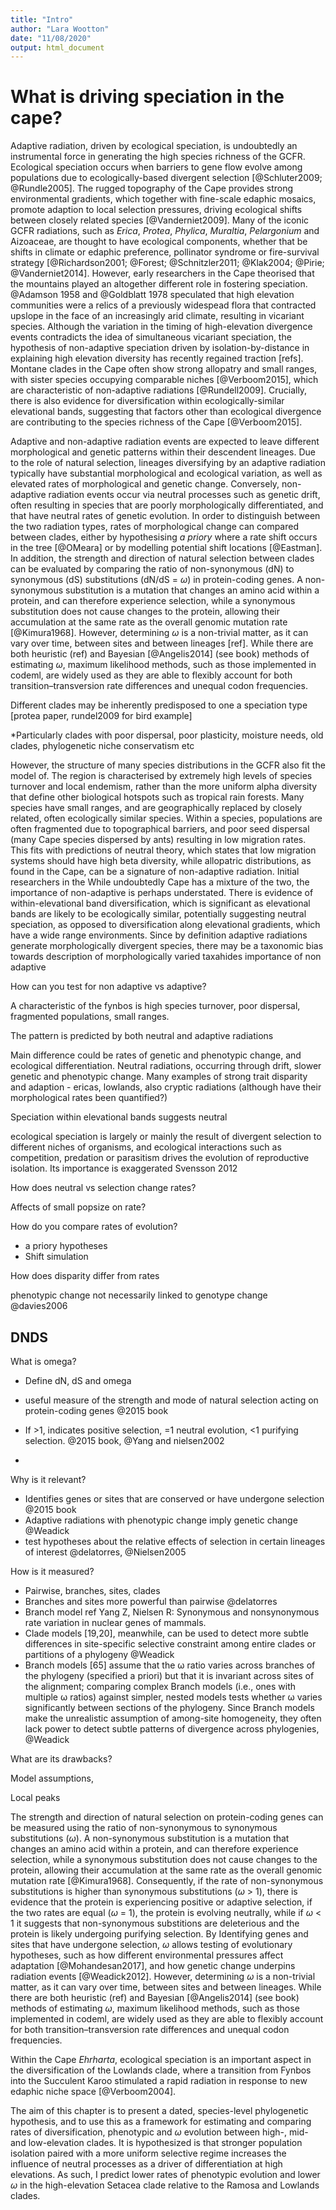 ```yaml
---
title: "Intro"
author: "Lara Wootton"
date: "11/08/2020"
output: html_document
---
```




# What is driving speciation in the cape?

Adaptive radiation, driven by ecological speciation, is undoubtedly an instrumental force in generating the high species richness of the GCFR. Ecological speciation occurs when barriers to gene flow evolve among populations due to ecologically-based divergent selection [@Schluter2009; @Rundle2005]. The rugged topography of the Cape provides strong environmental gradients, which together with fine-scale edaphic mosaics, promote adaption to local selection pressures, driving ecological shifts between closely related species [@Vanderniet2009]. Many of the iconic GCFR radiations, such as _Erica_, _Protea_, _Phylica_, _Muraltia_, _Pelargonium_ and Aizoaceae, are thought to have ecological components, whether that be shifts in climate or edaphic preference, pollinator syndrome or fire-survival strategy [@Richardson2001; @Forest; @Schnitzler2011; @Klak2004; @Pirie; @Vanderniet2014]. However, early researchers in the Cape theorised that the mountains played an altogether different role in fostering speciation. @Adamson 1958 and @Goldblatt 1978 speculated that high elevation communities were a relics of a previously widespead flora that contracted upslope in the face of an increasingly arid climate, resulting in vicariant species. Although the variation in the timing of high-elevation divergence events contradicts the idea of simultaneous vicariant speciation, the hypothesis of non-adaptive speciation driven by isolation-by-distance in explaining high elevation diversity has recently regained traction [refs]. Montane clades in the Cape often show strong allopatry and small ranges, with sister species occupying comparable niches [@Verboom2015], which are characteristic of non-adaptive radiations [@Rundell2009]. Crucially, there is also evidence for diversification within ecologically-similar elevational bands, suggesting that factors other than ecological divergence are contributing to the species richness of the Cape [@Verboom2015].    

Adaptive and non-adaptive radiation events are expected to leave different morphological and genetic patterns within their descendent lineages. Due to the role of natural selection, lineages diversifying by an adaptive radiation typically have substantial morphological and ecological variation, as well as elevated rates of morphological and genetic change. Conversely, non-adaptive radiation events occur via neutral processes  such as genetic drift, often resulting in species that are poorly morphologically differentiated, and that have neutral rates of genetic evolution. In order to distinguish between the two radiation types, rates of morphological change can compared between clades, either by hypothesising _a priory_ where a rate shift occurs in the tree [@OMeara] or by modelling potential shift locations [@Eastman]. In addition, the strength and direction of natural selection between clades can be evaluated by comparing the ratio of non-synonymous (dN) to synonymous (dS) substitutions (dN/dS = $\omega$) in protein-coding genes. A non-synonymous substitution is a mutation that changes an amino acid within a protein, and can therefore experience selection, while a synonymous substitution does not cause changes to the protein, allowing their accumulation at the same rate as the overall genomic mutation rate [@Kimura1968]. However, determining $\omega$ is a non-trivial matter, as it can vary over time, between sites and between lineages [ref]. While there are both heuristic (ref) and Bayesian [@Angelis2014] (see book) methods of estimating $\omega$, maximum likelihood methods, such as those implemented in codeml, are widely used as they are able to flexibly account for both transition–transversion rate differences and unequal codon frequencies.  



Different clades may be inherently predisposed to one a speciation type [protea paper, rundel2009 for bird example]

*Particularly clades with poor dispersal, poor plasticity, moisture needs, old clades, phylogenetic niche conservatism etc

However, the structure of many species distributions in the GCFR also fit the model of. The region is characterised by extremely high levels of species turnover and local endemism, rather than the more uniform alpha diversity that define other biological hotspots such as tropical rain forests. Many species have small ranges, and are geographically replaced by closely related, often ecologically similar species. Within a species, populations are often fragmented due to topographical barriers, and poor seed dispersal (many Cape species dispersed by ants) resulting in low migration rates. This fits with predictions of neutral theory, which states that low migration systems should have high beta diversity, while allopatric distributions, as found in the Cape, can be a signature of non-adaptive radiation. Initial researchers in the While undoubtedly  Cape has a mixture of the two, the importance of non-adaptive is perhaps understated. There is evidence of within-elevational band diversification, which is significant as elevational bands are likely to be ecologically similar, potentially suggesting neutral speciation, as opposed to diversification along elevational gradients, which have a wide range environments. Since by definition adaptive radiations generate morphologically divergent species, there may be a taxonomic bias towards description of morphologically varied taxahides importance of non adaptive



How can you test for non adaptive vs adaptive?



A characteristic of the fynbos is high species turnover, poor dispersal, fragmented populations, small ranges.

The pattern is predicted by both neutral and adaptive radiations

Main difference could be rates of genetic and phenotypic change, and ecological differentiation. Neutral radiations, occurring through drift,  slower genetic and phenotypic change. Many examples of strong trait disparity and adaption - ericas, lowlands, also cryptic radiations (although have their morphological rates been quantified?)

Speciation within elevational bands suggests neutral

 ecological speciation is largely or mainly the result of divergent selection to different niches of organisms, and ecological interactions such as competition, predation or parasitism drives the evolution of reproductive isolation. Its importance is exaggerated Svensson 2012







How does neutral vs selection change rates?



Affects of small popsize on rate?



How do you compare rates of evolution? 

* a priory hypotheses
* Shift simulation



How does disparity differ from rates



phenotypic change not necessarily linked to genotype change @davies2006

## DNDS



What is omega? 

* Define dN, dS and omega

* useful measure of the strength and mode of natural selection acting on protein-coding genes @2015 book
* If >1, indicates positive selection, =1 neutral evolution, <1 purifying selection.  @2015 book, @Yang and nielsen2002
*  



Why is it relevant? 

* Identifies genes or sites that are conserved or have undergone selection @2015 book
* Adaptive radiations with phenotypic change imply genetic change @Weadick 
* test hypotheses about the relative effects of selection in certain lineages of interest @delatorres, @Nielsen2005



How is it measured?

* Pairwise, branches, sites, clades
* Branches and sites more powerful than pairwise @delatorres
* Branch model ref Yang Z, Nielsen R: Synonymous and nonsynonymous rate variation in nuclear genes of mammals.
* Clade models [19,20], meanwhile, can be used to detect more subtle differences in site-specific selective constraint among entire clades or partitions of a phylogeny @Weadick
* Branch models [65] assume that the ω ratio varies across branches of the phylogeny (specified a priori) but that it is invariant across sites of the alignment; comparing complex Branch models (i.e., ones with multiple ω ratios) against simpler, nested models tests whether ω varies significantly between sections of the phylogeny. Since Branch models make the unrealistic assumption of among-site homogeneity, they often lack power to detect subtle patterns of divergence across phylogenies, @Weadick

 What are its drawbacks? 

Model assumptions,

Local peaks



The strength and direction of natural selection on protein-coding genes can be measured using the ratio of non-synonymous to synonymous substitutions ($\omega$). A non-synonymous substitution is a mutation that changes an amino acid within a protein, and can therefore experience selection, while a synonymous substitution does not cause changes to the protein, allowing their accumulation at the same rate as the overall genomic mutation rate [@Kimura1968]. Consequently, if the rate of non-synonymous substitutions is higher than synonymous substitutions ($\omega$ > 1), there is evidence that the protein is experiencing positive or adaptive selection, if the two rates are equal ($\omega$ = 1), the protein is evolving neutrally, while if $\omega$ < 1 it suggests that non-synonymous substitions are deleterious and the protein is likely undergoing purifying selection. By Identifying genes and sites that have undergone selection, $\omega$ allows testing of evolutionary hypotheses, such as how different environmental pressures affect adaptation [@Mohandesan2017], and how genetic change underpins radiation events [@Weadick2012]. However, determining $\omega$ is a non-trivial matter, as it can vary over time, between sites and between lineages. While there are both heuristic (ref) and Bayesian [@Angelis2014] (see book) methods of estimating $\omega$, maximum likelihood methods, such as those implemented in codeml, are widely used as they are able to flexibly account for both transition–transversion rate differences and unequal codon frequencies.  



Within the Cape _Ehrharta_, ecological speciation is an important aspect in the diversification of the Lowlands clade, where a transition from Fynbos into the Succulent Karoo stimulated a rapid radiation in response to new edaphic niche space [@Verboom2004]. 

The aim of this chapter is to present a dated, species-level phylogenetic hypothesis, and to use this as a framework for estimating and comparing rates of diversification, phenotypic and $\omega$ evolution between high-, mid- and low-elevation clades. It is hypothesized is that stronger population isolation paired with a more uniform selective regime increases the influence of neutral processes as a driver of differentiation at high elevations. As such, I predict lower rates of phenotypic evolution and lower $\omega$ in the high-elevation Setacea clade relative to the Ramosa and Lowlands clades.